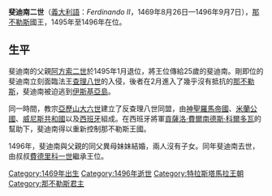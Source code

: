 {{Unreferenced|time=2020-07-30T08:29:01+00:00}}
{{Infobox royalty
| name         = 斐迪南二世
| image        = Adriano fiorentino, medaglia di ferdinando d'aragona principe di capua.JPG
| succession   = [[那不勒斯君主列表|那不勒斯國王]]
| reign        = 1495年1月23日 — 1496年9月7日
| predecessor  = [[阿方索二世_(那不勒斯)|阿方索二世]]
| successor    = [[費德里科一世|費德里科一世]]
| birth_date   = 1469年8月26日
| birth_place  = [[那不勒斯|那不勒斯]]
| death_date   = {{death date and age|1496|9|7|1469|8|26|df=y}}
| death_place  = [[索姆馬韋蘇維亞納|索姆馬韋蘇維亞納]]
| burial_place = [[大聖多明我堂|大聖多明我堂]]
| spouse       = [[那不勒斯的喬萬娜|那不勒斯的喬萬娜]]
| house        = [[特拉斯塔馬拉王朝|特拉斯塔馬拉王朝]]
| father       = [[阿方索二世_(那不勒斯)|阿方索二世]]
| mother       = [[伊波麗塔·瑪麗亞·斯福爾扎|伊波麗塔·瑪麗亞·斯福爾扎]]
| religion     = [[羅馬天主教|羅馬天主教]]
}}

'''斐迪南二世'''（[[義大利語|義大利語]]：''Ferdinando II''，1469年8月26日—1496年9月7日），[[那不勒斯王國|那不勒斯]]國王，1495年至1496年在位。

== 生平 ==
斐迪南的父親[[阿方索二世_(那不勒斯)|阿方索二世]]於1495年1月退位，將王位傳給25歲的斐迪南。剛即位的斐迪南立刻面臨法王[[查理八世_(法蘭西)|查理八世]]的入侵，後者在2月進入了幾乎沒有抵抗的[[那不勒斯|那不勒斯]]，斐迪南被迫逃到[[伊斯基亞島|伊斯基亞島]]。

同一時間，教宗[[亞歷山大六世|亞歷山大六世]]建立了反查理八世同盟，由[[神聖羅馬帝國|神聖羅馬帝國]]、[[米蘭公國|米蘭公國]]、[[威尼斯共和國|威尼斯共和國]]以及[[西班牙|西班牙]]組成。在西班牙將軍[[貢薩洛·費爾南德斯·科爾多瓦|貢薩洛·費爾南德斯·科爾多瓦]]的幫助下，斐迪南得以重新控制那不勒斯王國。

1496年，斐迪南與父親的同父異母妹妹{{le|那不勒斯的喬萬娜|Joanna of Naples (1478–1518)|喬萬娜}}結婚，兩人沒有子女。同年斐迪南去世，由叔叔[[費德里科一世|費德里科一世]]繼承王位。

{{S-start}}
{{s-hou|[[特拉斯塔馬拉王朝|特拉斯塔馬拉王朝]]|1469年|8月26日|1496年|9月7日|}}
{{S-reg}}
{{s-bef|before=[[阿方索二世_(那不勒斯)|阿方索二世]]}}
{{s-ttl|title=[[那不勒斯君主列表|那不勒斯國王]]||years=1495年–1496年}}
{{s-aft|after=[[費德里科一世|費德里科一世]]}}
{{s-end}}

{{那不勒斯王国国王}}
[[Category:1469年出生|Category:1469年出生]]
[[Category:1496年逝世|Category:1496年逝世]]
[[Category:特拉斯塔馬拉王朝|Category:特拉斯塔馬拉王朝]]
[[Category:那不勒斯君主|Category:那不勒斯君主]]